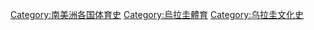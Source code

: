 [[Category:南美洲各国体育史|Category:南美洲各国体育史]]
[[Category:烏拉圭體育|Category:烏拉圭體育]]
[[Category:乌拉圭文化史|Category:乌拉圭文化史]]